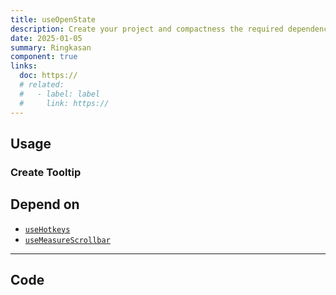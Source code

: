 ```yaml
---
title: useOpenState
description: Create your project and compactness the required dependencies.
date: 2025-01-05
summary: Ringkasan
component: true
links:
  doc: https://
  # related:
  #   - label: label
  #     link: https://
---
```


## Usage

<UseOpenStateDemosUsage />

### Create Tooltip

<UseOpenStateDemosUsageTooltip />

## Depend on

- [`useHotkeys`](/docs/hooks/use-hotkeys)
- [`useMeasureScrollbar`](/docs/hooks/use-measure-scrollbar)

---

## Code
